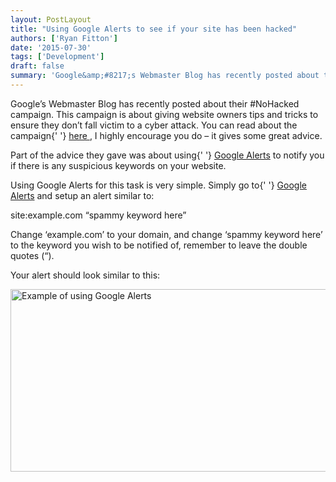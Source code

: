```yaml
---
layout: PostLayout
title: "Using Google Alerts to see if your site has been hacked"
authors: ['Ryan Fitton']
date: '2015-07-30'
tags: ['Development']
draft: false
summary: 'Google&amp;#8217;s Webmaster Blog has recently posted about their #NoHacked campaign. This campaign is about&nbsp;giving website owners tips and tricks to ensure they don&amp;#8217;t fall victim to a cyber attack. You can read about the campaign here, I highly encourage you do &amp;#8211; it gives some great advice. Part of the advice they gave was about [&amp;hellip;]'
---
```


<p>
  Google&#8217;s Webmaster Blog has recently posted about their #NoHacked campaign. This campaign is
  about giving website owners tips and tricks to ensure they don&#8217;t fall victim to a cyber
  attack. You can read about the campaign{' '}
  <a href="http://googlewebmastercentral.blogspot.co.uk/2015/07/nohacked-how-to-avoid-being-target-of.html">
    here
  </a>
  , I highly encourage you do &#8211; it gives some great advice.
</p>
<p>
  Part of the advice they gave was about using{' '}
  <a href="https://www.google.com/alerts">Google Alerts</a> to notify you if there is any suspicious
  keywords on your website.
</p>
<p>
  Using Google Alerts for this task is very simple. Simply go to{' '}
  <a href="https://www.google.com/alerts">Google Alerts</a> and setup an alert similar to:
</p>
<p>site:example.com &#8220;spammy keyword here&#8221;</p>
<p>
  Change &#8216;example.com&#8217; to your domain, and change &#8216;spammy keyword here&#8217; to
  the keyword you wish to be notified of, remember to leave the double quotes (&#8220;).
</p>
<p>Your alert should look similar to this:</p>
<p>
  <a href="/static/img/blog/2015/07/google-alerts-example.png">
    <img
      loading="lazy"
      src="/static/img/blog/2015/07/google-alerts-example.png"
      alt="Example of using Google Alerts"
      width="704"
      height="292"
      srcset="/static/img/blog/2015/07/google-alerts-example.png 704w, /static/img/blog/2015/07/google-alerts-example-300x124.png 300w"
      sizes="(max-width: 704px) 100vw, 704px"
    />
  </a>
</p>
